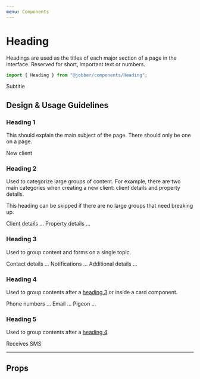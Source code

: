 ```yaml
---
menu: Components
---
```



# Heading

<ComponentStatus stage="ready" responsive="yes" accessible="yes" />

Headings are used as the titles of each major section of a page in the
interface. Reserved for short, important text or numbers.

```ts
import { Heading } from "@jobber/components/Heading";
```

<Playground>
  <Heading level={2}>Subtitle</Heading>
</Playground>

## Design & Usage Guidelines

### Heading 1

This should explain the main subject of the page. There should only be one on a
page.

<Playground>
  <Heading level={1}>New client</Heading>
</Playground>

### Heading 2

Used to categorize large groups of content. For example, there are two main
categories when creating a new client: client details and property details.

This heading can be skipped if there are no large groups that need breaking up.

<Playground>
  <Heading level={2}>Client details</Heading>
  ...
  <Heading level={2}>Property details</Heading>
  ...
</Playground>

### Heading 3

Used to group content and forms on a single topic.

<Playground>
  <Heading level={3}>Contact details</Heading>
  ...
  <Heading level={3}>Notifications</Heading>
  ...
  <Heading level={3}>Additional details</Heading>
  ...
</Playground>

### Heading 4

Used to group contents after a [heading 3](#heading-3) or inside a card
component.

<Playground>
  <Heading level={4}>Phone numbers</Heading>
  ...
  <Heading level={4}>Email</Heading>
  ...
  <Heading level={4}>Pigeon</Heading>
  ...
</Playground>

### Heading 5

Used to group contents after a [heading 4](#heading-4).

<Playground>
  <Heading level={5}>Receives SMS</Heading>
</Playground>

---

## Props

<Props of={Heading} />
